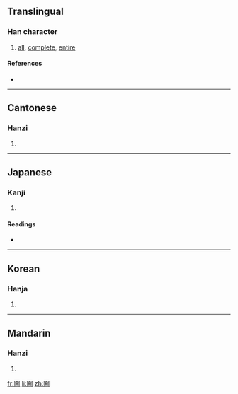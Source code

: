 {{also|囵}}
==Translingual==

===Han character===
{{Han char|rn=31|rad=囗|as=08|sn=11|four=6022<sub>7</sub>|canj=田人一月 (WOMB)}}

# [[all]], [[complete]], [[entire]]

====References====
* {{Han ref|kx=0219.060|dkj=04788|dj=0446.280|hdz=10721.050|uh=5707|ud=22279|bh=D4AC|bd=54444}}

----

==Cantonese==

===Hanzi===
{{yue-hanzi|jyut=|y=leun4|sim=囵}}

# {{defn|Cantonese|sort=囗08}}

----

==Japanese==

===Kanji===
{{ja-kanji|grade=|rs=囗08}}

# {{defn|Japanese|sort=囗08}}

====Readings====
* {{ja-readings|on=[[りん]] (rin)|kun=}}

----

==Korean==

===Hanja===
{{ko-hanja|hangeul=륜|rv=ryun|mr=ryun}}

# {{defn|Korean|sort=囗08}}

----

==Mandarin==

===Hanzi===
{{cmn-hanzi|sim=囵|pin=[[lún]] ([[lun2]])|wg=lun<sup>2</sup>}}

# {{defn|Mandarin|sort=囗08}}

[[fr:圇]]
[[li:圇]]
[[zh:圇]]